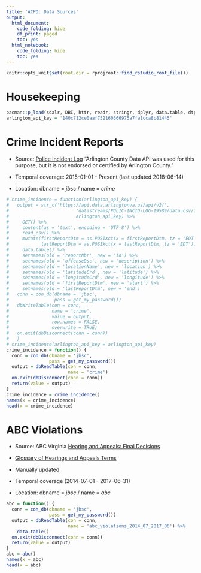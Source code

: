 ```yaml
---
title: 'ACPD: Data Sources'
output:
  html_document:
    code_folding: hide
    df_print: paged
    toc: yes
  html_notebook:
    code_folding: hide
    toc: yes
---
```


```r
knitr::opts_knit$set(root.dir = rprojroot::find_rstudio_root_file())
```

# Housekeeping
```r
pacman::p_load(sdalr, DBI, httr, readr, stringr, dplyr, data.table, dtplyr)
arlington_api_key = '140c712ce0aaf752160366975a7fa1cca8c81445'
```

# Crime Incident Reports

- Source: [Police Incident Log](https://bit.ly/21nPzoE) "Arlington County Data API was used for this purpose, but it is not endorsed or certified by Arlington County."

- Temporal coverage: 2015-01-01 - Present (last updated 2018-06-14)

- Location: dbname = *jbsc* / name = *crime*

```r
# crime_incidence = function(arlington_api_key) {
#   output = str_c('https://api.data.arlingtonva.us/api/v2/',
#                         'datastreams/POLIC-INCID-LOG-19589/data.csv/?auth_key=',
#                         arlington_api_key) %>%
#     GET() %>%
#     content(as = 'text', encoding = 'UTF-8') %>%
#     read_csv() %>%
#     mutate(firstReportDtm = as.POSIXct(x = firstReportDtm, tz = 'EDT'),
#            lastReportDtm = as.POSIXct(x = lastReportDtm, tz = 'EDT')) %>%
#     data.table() %>%
#     setnames(old = 'reportNbr', new = 'id') %>%
#     setnames(old = 'offenseDsc', new = 'description') %>%
#     setnames(old = 'locationName', new = 'location') %>%
#     setnames(old = 'latitudeCrd', new = 'latitude') %>%
#     setnames(old = 'longitudeCrd', new = 'longitude') %>%
#     setnames(old = 'firstReportDtm', new = 'start') %>%
#     setnames(old = 'lastReportDtm', new = 'end')
#   conn = con_db(dbname = 'jbsc',
#                 pass = get_my_password())
#   dbWriteTable(con = conn,
#                name = 'crime',
#                value = output,
#                row.names = FALSE,
#                overwrite = TRUE)
#   on.exit(dbDisconnect(conn = conn))
#   }
# crime_incidence(arlington_api_key = arlington_api_key)
crime_incidence = function() {
  conn = con_db(dbname = 'jbsc',
                pass = get_my_password())
  output = dbReadTable(con = conn,
                       name = 'crime')
  on.exit(dbDisconnect(conn = conn))
  return(value = output)
}
crime_incidence = crime_incidence()
names(x = crime_incidence)
head(x = crime_incidence)
```

# ABC Violations

- Source: ABC Virginia [Hearing and Appeals: Final Decisions](https://www.abc.virginia.gov/enforcement/hearings-and-appeals/final-decisions/)

- [Glossary of Hearings and Appeals Terms](https://www.abc.virginia.gov/enforcement/hearings-and-appeals/key-terms/)

- Manually updated

- Temporal coverage (2014-07-01 - 2017-06-31)

- Location: dbname = *jbsc* / name = *abc*

```r
abc = function() {
  conn = con_db(dbname = 'jbsc',
                pass = get_my_password())
  output = dbReadTable(con = conn,
                       name = 'abc_violations_2014_07_2017_06') %>%
    data.table()
  on.exit(dbDisconnect(conn = conn))
  return(value = output)
}
abc = abc()
names(x = abc)
head(x = abc)
```
